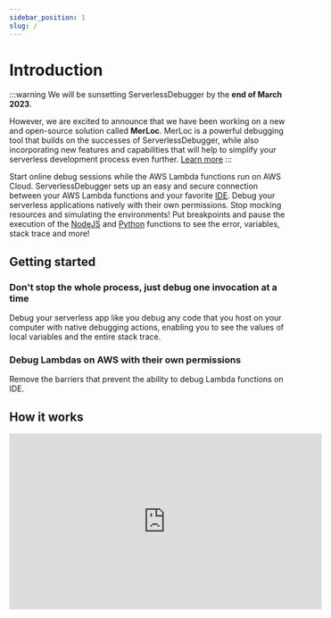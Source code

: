 ```yaml
---
sidebar_position: 1
slug: /
---
```


# Introduction


:::warning
We will be sunsetting ServerlessDebugger by the **end of March 2023**. 

However, we are excited to announce that we have been working on a new and open-source solution called **MerLoc**. MerLoc is a powerful debugging tool that builds on the successes of ServerlessDebugger, while also incorporating new features and capabilities that will help to simplify your serverless development process even further.
 [Learn more](https://www.serverlessdebugger.com/blog/serverlessdebugger-is-sunsetting-for-the-good)
:::

Start online debug sessions while the AWS Lambda functions run on AWS Cloud. 
ServerlessDebugger sets up an easy and secure connection between your AWS Lambda functions and 
your favorite [IDE](#getting-started). Debug your serverless applications natively with their own permissions. 
Stop mocking resources and simulating the environments! Put breakpoints and pause
the execution of the [NodeJS](/configuration/nodejs) and [Python](/configuration/python) functions to see the error, variables, stack trace and more!

## Getting started


<div class="cols-2">
  <PluginCard plugin="VS Code" languages="NodeJS, Python" target="/extensions/vs-code"></PluginCard>
</div>

### Don't stop the whole process, just debug one invocation at a time

Debug your serverless app like you debug any code that you host on your computer with native debugging actions,
 enabling you to see the values of local variables and the entire stack trace.

### Debug Lambdas on AWS with their own permissions
Remove the barriers that prevent the ability to debug Lambda functions on IDE.

## How it works
<iframe width="560" height="315" src="https://www.youtube.com/embed/ilIrWV3eDBA" title="YouTube video player" frameborder="0" allow="accelerometer; autoplay; clipboard-write; encrypted-media; gyroscope; picture-in-picture" allowfullscreen></iframe>
